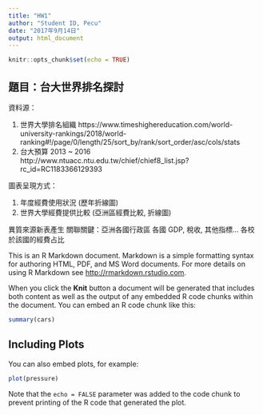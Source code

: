 ```yaml
---
title: "HW1"
author: "Student ID, Pecu"
date: "2017年9月14日"
output: html_document
---
```


```r
knitr::opts_chunk$set(echo = TRUE)
```

## 題目：台大世界排名探討

資料源：

1. 世界大學排名組織 https://www.timeshighereducation.com/world-university-rankings/2018/world-ranking#!/page/0/length/25/sort_by/rank/sort_order/asc/cols/stats
2. 台大預算 2013 ~ 2016
http://www.ntuacc.ntu.edu.tw/chief/chief8_list.jsp?rc_id=RC1183366129393

圖表呈現方式：

1. 年度經費使用狀況 (歷年折線圖)
2. 世界大學經費提供比較 (亞洲區經費比較, 折線圖)

異質來源新表產生
關聯關鍵：亞洲各國行政區
各國 GDP, 稅收, 其他指標...
各校於該國的經費占比

This is an R Markdown document. Markdown is a simple formatting syntax for authoring HTML, PDF, and MS Word documents. For more details on using R Markdown see <http://rmarkdown.rstudio.com>.

When you click the **Knit** button a document will be generated that includes both content as well as the output of any embedded R code chunks within the document. You can embed an R code chunk like this:

```r
summary(cars)
```

## Including Plots

You can also embed plots, for example:

```r
plot(pressure)
```

Note that the `echo = FALSE` parameter was added to the code chunk to prevent printing of the R code that generated the plot.
